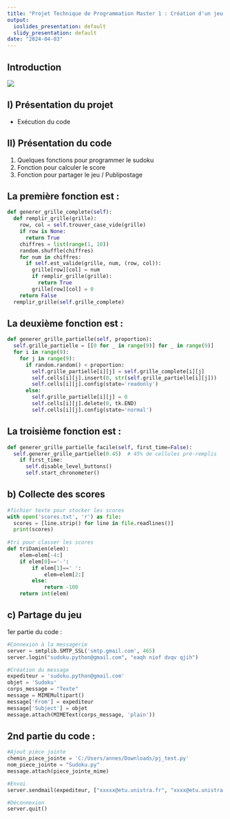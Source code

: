 ---
title: "Projet Technique de Programmation Master 1 : Création d'un jeu de SUDOKU"
output:
  ioslides_presentation: default
  slidy_presentation: default
date: "2024-04-03"
---

## Introduction

![](image.png)

## I) Présentation du projet
-   Exécution du code

## II) Présentation du code
1.  Quelques fonctions pour programmer le sudoku
2. Fonction pour calculer le score
3. Fonction pour partager le jeu / Publipostage

## La première fonction est :
```{python, echo=TRUE, eval=FALSE, message=FALSE, warning=FALSE}
def generer_grille_complete(self):
  def remplir_grille(grille):
    row, col = self.trouver_case_vide(grille)
    if row is None:
      return True
    chiffres = list(range(1, 10))
    random.shuffle(chiffres)
    for num in chiffres:
      if self.est_valide(grille, num, (row, col)):
        grille[row][col] = num
        if remplir_grille(grille):
          return True
        grille[row][col] = 0
    return False
  remplir_grille(self.grille_complete)
```


## La deuxième fonction est :
```{python, echo=TRUE, eval=FALSE, message=FALSE, warning=FALSE}
def generer_grille_partielle(self, proportion):
  self.grille_partielle = [[0 for _ in range(9)] for _ in range(9)]
  for i in range(9):
    for j in range(9):
      if random.random() < proportion:
        self.grille_partielle[i][j] = self.grille_complete[i][j]
        self.cells[i][j].insert(0, str(self.grille_partielle[i][j]))
        self.cells[i][j].config(state='readonly') 
      else:
        self.grille_partielle[i][j] = 0
        self.cells[i][j].delete(0, tk.END)
        self.cells[i][j].config(state='normal') 
```

## La troisième fonction est : 
```{python, echo=TRUE, eval=FALSE, message=FALSE, warning=FALSE}
def generer_grille_partielle_facile(self, first_time=False):
  self.generer_grille_partielle(0.45)  # 45% de cellules pré-remplis
    if first_time:
      self.disable_level_buttons()
      self.start_chronometer()
```

## b) Collecte des scores

```{python, echo=TRUE, eval=FALSE, message=FALSE, warning=FALSE}
#fichier texte pour stocker les scores
with open('scores.txt', 'r') as file:
  scores = [line.strip() for line in file.readlines()]
  print(scores)
                
#tri pour classer les scores 
def triDamien(elem):
    elem=elem[-4:]
    if elem[0]=='-':
        if elem[1]==' ':
            elem=elem[2:]
        else:
            return -100
    return int(elem)
```

## c) Partage du jeu

1er partie du code : 
```{python, echo=TRUE, eval=FALSE, message=FALSE, warning=FALSE}
#Connexion à la messagerie
server = smtplib.SMTP_SSL('smtp.gmail.com', 465)
server.login("sudoku.python@gmail.com", "eaqh niof dvqv qjih")

#Création du message
expediteur = 'sudoku.python@gmail.com'
objet = 'Sudoku'
corps_message = "Texte"
message = MIMEMultipart()
message['From'] = expediteur
message['Subject'] = objet
message.attach(MIMEText(corps_message, 'plain'))
```

## 2nd partie du code : 
```{python, echo=TRUE, eval=FALSE, message=FALSE, warning=FALSE}
#Ajout pièce jointe
chemin_piece_jointe = 'C:/Users/annes/Downloads/pj_test.py'
nom_piece_jointe = "Sudoku.py"
message.attach(piece_jointe_mime)

#Envoi
server.sendmail(expediteur, ["xxxxx@etu.unistra.fr", "xxxx@etu.unistra.fr"], message.as_string())

#Déconnexion
server.quit()
```
